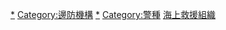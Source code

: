 {{Commonscat|Coast guards}}

[[Category:海上邊界|*]]
[[Category:邊防機構|Category:邊防機構]]
[[Category:海洋相關政府部門|*]]
[[Category:警種|Category:警種]]
[[Category:海上救援組織|]]